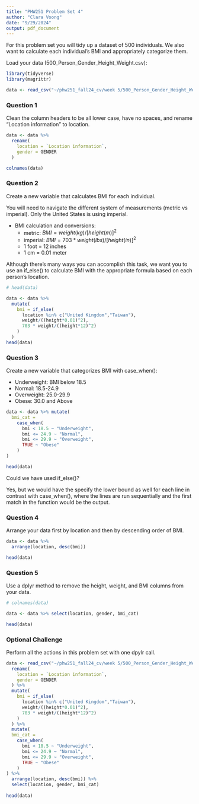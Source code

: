 ```yaml
---
title: "PHW251 Problem Set 4"
author: "Clara Voong"
date: "9/29/2024"
output: pdf_document
---
```


For this problem set you will tidy up a dataset of 500 individuals. We also want to calculate each individual's BMI and appropriately categorize them.

Load your data (500_Person_Gender_Height_Weight.csv):

```r
library(tidyverse)
library(magrittr)

data <- read_csv("~/phw251_fall24_cv/week 5/500_Person_Gender_Height_Weight.csv")
```

### Question 1

Clean the column headers to be all lower case, have no spaces, and rename "Location information" to location.

```r
data <- data %>%
  rename(
    location = `Location information`,
    gender = GENDER
  )

colnames(data)
```

\newpage 

### Question 2

Create a new variable that calculates BMI for each individual.

You will need to navigate the different system of measurements (metric vs imperial). Only the United States is using imperial.

* BMI calculation and conversions:
    - metric:   $BMI = weight (kg) / [height (m)]^2$
    - imperial: $BMI = 703 * weight (lbs) / [height (in)]^2$
    - 1 foot = 12 inches
    - 1 cm = 0.01 meter

Although there's many ways you can accomplish this task, we want you to use an if_else() to calculate BMI with the appropriate formula based on each person's location. 

```r
# head(data)

data <- data %>%
  mutate(
    bmi = if_else(
      location %in% c("United Kingdom","Taiwan"), 
      weight/((height*0.01)^2), 
      703 * weight/((height*12)^2)
    )
  )
head(data)
```

\newpage

### Question 3

Create a new variable that categorizes BMI with case_when():

* Underweight: BMI below 18.5
* Normal: 18.5-24.9
* Overweight: 25.0-29.9
* Obese: 30.0 and Above

```r
data <- data %>% mutate(
  bmi_cat = 
    case_when(
      bmi < 18.5 ~ "Underweight",
      bmi <= 24.9 ~ "Normal",
      bmi <= 29.9 ~ "Overweight",
      TRUE ~ "Obese"
    )
)

head(data)
```

Could we have used if_else()?  

Yes, but we would have the specify the lower bound as well for each line in contrast with case_when(), 
where the lines are run sequentially and the first match in the function would be the output.

\newpage

### Question 4

Arrange your data first by location and then by descending order of BMI.

```r
data <- data %>%
  arrange(location, desc(bmi))

head(data)
```

### Question 5

Use a dplyr method to remove the height, weight, and BMI columns from your data.

```r
# colnames(data)

data <- data %>% select(location, gender, bmi_cat)

head(data)
```

\newpage

### Optional Challenge

Perform all the actions in this problem set with one dpylr call. 

```r
data <- read_csv("~/phw251_fall24_cv/week 5/500_Person_Gender_Height_Weight.csv") %>%  
  rename(
    location = `Location information`,
    gender = GENDER
  ) %>%
  mutate(
    bmi = if_else(
      location %in% c("United Kingdom","Taiwan"), 
      weight/((height*0.01)^2), 
      703 * weight/((height*12)^2)
    )
  ) %>%
  mutate(
  bmi_cat = 
    case_when(
      bmi < 18.5 ~ "Underweight",
      bmi <= 24.9 ~ "Normal",
      bmi <= 29.9 ~ "Overweight",
      TRUE ~ "Obese"
    )
) %>%
  arrange(location, desc(bmi)) %>%
  select(location, gender, bmi_cat)
  
head(data)
```
